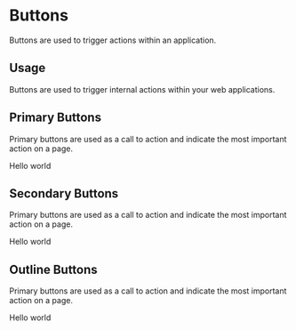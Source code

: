 

<Meta title="Design System|Buttons" component={PrimaryButton} />

# Buttons

Buttons are used to trigger actions within an application.

## Usage

Buttons are used to trigger internal actions within your web applications.

## Primary Buttons

Primary buttons are used as a call to action and indicate the most important action on a page.

<Preview withToolbar>
  <Story name="primary">
    <PrimaryButton disabled={boolean("Disabled", false)} onClick={action('button-click')}>Hello world</PrimaryButton>
  </Story>
</Preview>

## Secondary Buttons

Primary buttons are used as a call to action and indicate the most important action on a page.

<Story name="secondary">
  <SecondaryButton>Hello world</SecondaryButton>
</Story>

## Outline Buttons

Primary buttons are used as a call to action and indicate the most important action on a page.

<Story name="outline">
  <OutlineButton>Hello world</OutlineButton>
</Story>